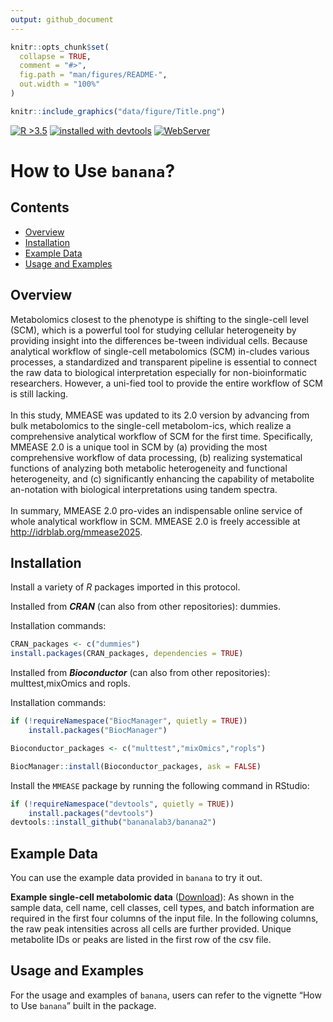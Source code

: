 ```yaml
---
output: github_document
---
```


<!-- README.md is generated from README.Rmd. Please edit that file -->

```r
knitr::opts_chunk$set(
  collapse = TRUE,
  comment = "#>",
  fig.path = "man/figures/README-",
  out.width = "100%"
)
```


```r
knitr::include_graphics("data/figure/Title.png")
```




<!-- badges: start -->
[![R >3.5](https://img.shields.io/badge/R-%3E3.5-success.svg)](https://www.r-project.org/) 
<a href='#devtools'>![installed with devtools](https://img.shields.io/badge/installed%20with-devtools-blueviolet.svg)</a> 
[![WebServer](https://img.shields.io/badge/Web_Server-MMEASE-blue)](http://idrblab.org/mmease2025/)
<!-- badges: end -->


# How to Use `banana`?

## Contents

- [Overview](#overview)
- [Installation](#installation)
- [Example Data](#example-data)
- [Usage and Examples](#usage-and-examples)



## Overview

Metabolomics closest to the phenotype is shifting to the single-cell level (SCM), which is a powerful tool for studying cellular heterogeneity by providing insight into the differences be-tween individual cells. Because analytical workflow of single-cell metabolomics (SCM) in-cludes various processes, a standardized and transparent pipeline is essential to connect the raw data to biological interpretation especially for non-bioinformatic researchers. However, a uni-fied tool to provide the entire workflow of SCM is still lacking.<br><br>In this study, MMEASE was updated to its 2.0 version by advancing from bulk metabolomics to the single-cell metabolom-ics, which realize a comprehensive analytical workflow of SCM for the first time. Specifically, MMEASE 2.0 is a unique tool in SCM by (a) providing the most comprehensive workflow of data processing, (b) realizing systematical functions of analyzing both metabolic heterogeneity and functional heterogeneity, and (c) significantly enhancing the capability of metabolite an-notation with biological interpretations using tandem spectra.<br><br>In summary, MMEASE 2.0 pro-vides an indispensable online service of whole analytical workflow in SCM. MMEASE 2.0 is freely accessible at <a href="https://idrblab.org/mmease2025/">http://idrblab.org/mmease2025</a>.




## Installation



Install a variety of *R* packages imported in this protocol.

Installed from ***CRAN*** (can also from other repositories): dummies.

Installation commands:

```r
CRAN_packages <- c("dummies")
install.packages(CRAN_packages, dependencies = TRUE)
```

Installed from ***Bioconductor*** (can also from other repositories): multtest,mixOmics and ropls.

Installation commands:

```r
if (!requireNamespace("BiocManager", quietly = TRUE))
    install.packages("BiocManager")

Bioconductor_packages <- c("multtest","mixOmics","ropls")

BiocManager::install(Bioconductor_packages, ask = FALSE)
```



Install the `MMEASE` package by running the following command in RStudio:

``` r
if (!requireNamespace("devtools", quietly = TRUE))
    install.packages("devtools")
devtools::install_github("bananalab3/banana2")
```

## Example Data

You can use the example data provided in `banana` to try it out.

**Example single-cell metabolomic data** ([Download](https://iboalab.cn/mmease2025/MTBLS78_co_culture.csv)): As shown in the sample data, cell name, cell classes, cell types, and batch information are required in the first four columns of the input file. In the following columns, the raw peak intensities across all cells are further provided. Unique metabolite IDs or peaks are listed in the first row of the csv file.



## Usage and Examples

For the usage and examples of `banana`, users can refer to the vignette "How to Use `banana`" built in the package.




